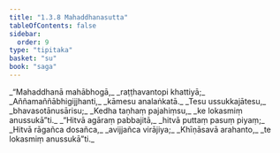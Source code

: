 ```yaml
---
title: "1.3.8 Mahaddhanasutta"
tableOfContents: false
sidebar:
  order: 9
type: "tipitaka"
basket: "su"
book: "saga"
---
```



<DynamicBreadcrumb />

<Division number="28" book="saga">

<Paragraph number="117" type="verses" book="saga">
_“Mahaddhanā mahābhogā,_  
_raṭṭhavantopi khattiyā;_  
_Aññamaññābhigijjhanti,_  
_kāmesu analaṅkatā._  

</Paragraph>

<Paragraph number="118" type="verses" book="saga">
_Tesu ussukkajātesu,_  
_bhavasotānusārisu;_  
_Kedha taṇhaṃ pajahiṃsu,_  
_ke lokasmiṃ anussukā”ti._  

</Paragraph>

<Paragraph number="119" type="verses" book="saga">
_“Hitvā agāraṃ pabbajitā,_  
_hitvā puttaṃ pasuṃ piyaṃ;_  
_Hitvā rāgañca dosañca,_  
_avijjañca virājiya;_  
_Khīṇāsavā arahanto,_  
_te lokasmiṃ anussukā”ti._
</Paragraph>
</Division>